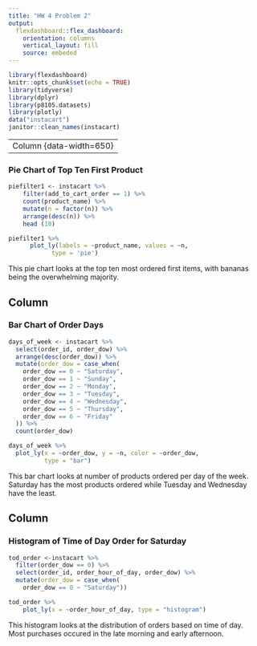 ```yaml
---
title: "HW 4 Problem 2"
output: 
  flexdashboard::flex_dashboard:
    orientation: columns
    vertical_layout: fill
    source: embeded
---
```



```r
library(flexdashboard)
knitr::opts_chunk$set(echo = TRUE)
library(tidyverse)
library(dplyr)
library(p8105.datasets)
library(plotly)
data("instacart")
janitor::clean_names(instacart)

```

---
Column {data-width=650}
-----------------------------------------------------------------------

### Pie Chart of Top Ten First Product

```r
piefilter1 <- instacart %>%
    filter(add_to_cart_order == 1) %>%
    count(product_name) %>%
    mutate(n = factor(n)) %>%
    arrange(desc(n)) %>%
    head (10)

piefilter1 %>%
      plot_ly(labels = ~product_name, values = ~n, 
            type = 'pie')

```

This pie chart looks at the top ten most ordered first items, with bananas being the overwhelming majority. 

Column {data-width=350}
-----------------------------------------------------------------------

### Bar Chart of Order Days

```r
days_of_week <- instacart %>%
  select(order_id, order_dow) %>%
  arrange(desc(order_dow)) %>%
  mutate(order_dow = case_when(
    order_dow == 0 ~ "Saturday",
    order_dow == 1 ~ "Sunday",
    order_dow == 2 ~ "Monday",
    order_dow == 3 ~ "Tuesday",
    order_dow == 4 ~ "Wednesday",
    order_dow == 5 ~ "Thursday",
    order_dow == 6 ~ "Friday"
  )) %>%
  count(order_dow)

days_of_week %>%
  plot_ly(x = ~order_dow, y = ~n, color = ~order_dow, 
          type = "bar")

```
This bar chart looks at number of products ordered per day of the week. Saturday has the most products ordered while Tuesday and Wednesday have the least. 

Column {data-width=350} 
-----------------------------------------------------------------------
### Histogram of Time of Day Order for Saturday

```r



tod_order <-instacart %>%
  filter(order_dow == 0) %>%
  select(order_id, order_hour_of_day, order_dow) %>%
  mutate(order_dow = case_when(
    order_dow == 0 ~ "Saturday")) 

tod_order %>%
    plot_ly(x = ~order_hour_of_day, type = "histogram")
```
This histogram looks at the distribution of orders based on time of day. Most purchases occured in the late morning and early afternoon. 

